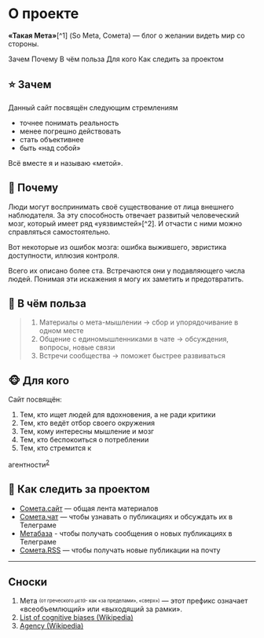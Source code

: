 
# О проекте

**«Такая Мета»**[^1] (So Meta, Сомета) — блог о желании видеть мир со стороны.

<TableOfContents>
  <TOCItem href="#-зачем">Зачем</TOCItem>
  <TOCItem href="#🧠-почему">Почему</TOCItem>
  <TOCItem href="#-в-чём-польза">В чём польза</TOCItem>
  <TOCItem href="#-для-кого">Для кого</TOCItem>
  <TOCItem href="#-как-следить-за-проектом">Как следить за проектом</TOCItem>
</TableOfContents>

## ⭐️ Зачем

Данный сайт посвящён следующим стремлениям

- точнее понимать реальность
- менее погрешно действовать
- стать объективнее
- быть «над собой»

Всё вместе я и называю «метой».

## 🧠 Почему

Люди могут воспринимать своё существование от лица внешнего наблюдателя. За эту способность отвечает развитый человеческий мозг, который имеет ряд «уязвимстей»[^2]. И отчасти с ними можно справляться самостоятельно.

Вот некоторые из ошибок мозга: ошибка выжившего, эвристика доступности, иллюзия контроля.

Всего их описано более ста. Встречаются они у подавляющего числа людей. Понимая эти искажения я могу их заметить и предотвратить.

## 🍏 В чём польза

> 1. Материалы о мета-мышлении → сбор и упорядочивание в одном месте
> 4. Общение с единомышленниками в чате → обсуждения, вопросы, новые связи
> 3. Встречи сообщества → поможет быстрее развиваться

## 🐵 Для кого

Сайт посвящён:

1. Тем, кто ищет людей для вдохновения, а не ради критики
2. Тем, кто ведёт отбор своего окружения
3. Тем, кому интересны мышление и мозг
4. Тем, кто беспокоиться о потреблении
5. Тем, кто стремится к 
  <Tooltip  title="Агентность — способность человека к самостоятельному действию и к осознанному выбору" position="top" delay={333} theme="light">
    <span style={{textDecoration: "underline dashed"}}>агентности</span><sup><a href="#fn-3">2</a></sup>
  </Tooltip>

## 🔭 Как следить за проектом

- [Сомета.сайт](https://someta.site) — общая лента материалов
- [Сомета.чат](https://t.me/sometach) — чтобы узнавать о публикациях и обсуждать их в Телеграме
- [Метабаза](https://t.me/metabaza) - чтобы получать сообщения о новых публикациях в Телеграме 
- [Сомета.RSS](https://someta.site/rss.xml) — чтобы получать новые публикации на почту

---

<CommentsBlock 
  pathName = '/about'
  postId = 'about'
  postTitle = 'about'
/>

## Сноски

1. <a name="fn-1"></a> Мета <sup><sub>(от греческого <i>μετά-</i> как «за пределами», «сверх»)</sub></sup> — этот префикс означает «всеобъемлющий» или «выходящий за рамки».
2. <a name="fn-2"></a> <a href="https://www.wikiwand.com/en/List_of_cognitive_biases">List of cognitive biases  (Wikipedia)</a>
3. <a name="fn-3"></a> <a href="https://www.wikiwand.com/en/Agency_(sociology)">Agency (Wikipedia)</a>